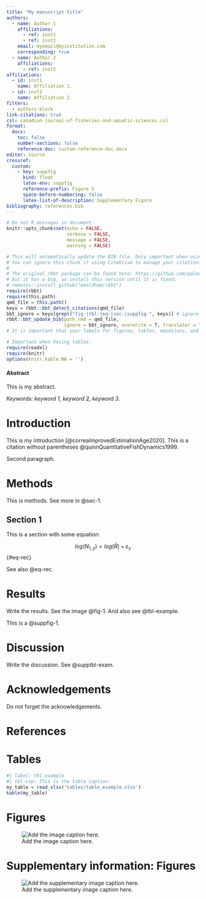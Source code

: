 ```yaml
---
title: "My manuscript title"
authors: 
  - name: Author 1
    affiliations:
      - ref: inst1
      - ref: inst2
    email: myemail@myinstitution.com
    corresponding: true
  - name: Author 2
    affiliations:
      - ref: inst2
affiliations:
  - id: inst1
    name: Affiliation 1.
  - id: inst2
    name: Affiliation 2.
filters:
  - authors-block
link-citations: true
csl: canadian-journal-of-fisheries-and-aquatic-sciences.csl
format:
  docx:
    toc: false
    number-sections: false
    reference-doc: custom-reference-doc.docx
editor: source
crossref:
  custom:
    - key: suppfig
      kind: float
      latex-env: suppfig
      reference-prefix: Figure S
      space-before-numbering: false
      latex-list-of-description: Supplementary Figure
bibliography: references.bib
---
```


```r
# Do not R messages in document:
knitr::opts_chunk$set(echo = FALSE, 
                      verbose = FALSE,
                      message = FALSE, 
                      warning = FALSE)
```

```r
# This will automatically update the BIB file. Only important when using a reference manager like Zotero.
# You can ignore this chunk if using CiteDrive to manage your citations.
# 
# The original rbbt package can be found here: https://github.com/paleolimbot/rbbt, but it has a bug,
# but it has a bug, so install this version until it is fixed:
# remotes::install_github("wmoldham/rbbt")
require(rbbt)
require(this.path)
qmd_file = this.path()
keys = rbbt::bbt_detect_citations(qmd_file)
bbt_ignore = keys[grepl("fig-|tbl-|eq-|sec-|suppfig-", keys)] # ignore these patterns as citations
rbbt::bbt_update_bib(path_rmd = qmd_file, 
                     ignore = bbt_ignore, overwrite = T, translator = "bibtex")
# It is important that your labels for figures, tables, equations, and sections start with 'eq-', 'tbl-', 'eq-', and 'sec-', respectively.
```

```r
# Important when having tables:
require(readxl)
require(knitr)
options(knitr.kable.NA = '')
```

\newpage

#### Abstract

This is my abstract.

*Keywords: keyword 1, keyword 2, keyword 3.*

\newpage

# Introduction

This is my introduction [@correaImprovedEstimationAge2020]. This is a citation without parentheses @quinnQuantitativeFishDynamics1999.

Second paragraph.

\newpage

# Methods

This is methods. See more in @sec-1.

## Section 1 {#sec-1}

This is a section with some equation:

$$log(N_{1,y}) = log(\bar{R}) + \varepsilon_y$$ {#eq-rec}

See also @eq-rec.

\newpage

# Results

Write the results. See the image @fig-1. And also see @tbl-example.

This is a @suppfig-1.

\newpage

# Discussion

Write the discussion. See @supptbl-exam.

# Acknowledgements

Do not forget the acknowledgements.

# References

::: {#refs}
:::

\newpage

# Tables

```r
#| label: tbl-example
#| tbl-cap: This is the table caption.
my_table = read_xlsx('tables/table_example.xlsx')
kable(my_table)
```


\newpage

# Figures

![Add the image caption here.](images/IO_zones.png){#fig-1}

# Supplementary information: Figures

![Add the supplementary image caption here.](images/Figure_S1.png){#suppfig-1}
